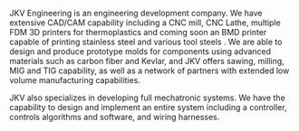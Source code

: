 
JKV Engineering is an engineering development company. We have extensive CAD/CAM capability including a CNC mill, CNC Lathe, multiple FDM 3D printers for thermoplastics and coming soon an BMD printer capable of printing stainless steel and various tool steels . We are able to design and produce prototype molds for components using advanced materials such as carbon fiber and Kevlar, and JKV offers sawing, milling, MIG and TIG capability, as well as a network of partners with extended low volume manufacturing capabilities.

JKV also specializes in developing full mechatronic systems. We have the capability to design and implement an entire system including a controller, controls algorithms and software, and wiring harnesses.